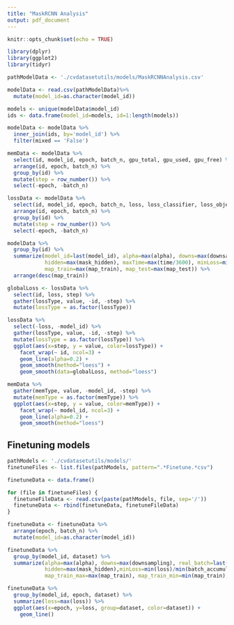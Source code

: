 ```yaml
---
title: "MaskRCNN Analysis"
output: pdf_document
---
```


```r
knitr::opts_chunk$set(echo = TRUE)

library(dplyr)
library(ggplot2)
library(tidyr)
```

```r
pathModelData <- './cvdatasetutils/models/MaskRCNNAnalysis.csv'

modelData <- read.csv(pathModelData)%>%
  mutate(model_id=as.character(model_id))

models <- unique(modelData$model_id)
ids <- data.frame(model_id=models, id=1:length(models))

modelData <- modelData %>%
  inner_join(ids, by='model_id') %>%
  filter(mixed == 'False')

memData <- modelData %>%
  select(id, model_id, epoch, batch_n, gpu_total, gpu_used, gpu_free) %>%
  arrange(id, epoch, batch_n) %>%
  group_by(id) %>%
  mutate(step = row_number()) %>%
  select(-epoch, -batch_n)

lossData <- modelData %>%
  select(id, model_id, epoch, batch_n, loss, loss_classifier, loss_objectness, loss_mask, loss_box_reg, loss_rpn_box_reg) %>%
  arrange(id, epoch, batch_n) %>%
  group_by(id) %>%
  mutate(step = row_number()) %>%
  select(-epoch, -batch_n)
```

```r
modelData %>%
  group_by(id) %>%
  summarize(model_id=last(model_id), alpha=max(alpha), downs=max(downsampling), real_batch=last(batch_size)*last(batch_accumulator), 
            hidden=max(mask_hidden), maxTime=max(time/3600), minLoss=min(loss)/min(batch_accumulator), maxGpu=max(gpu_total),
            map_train=max(map_train), map_test=max(map_test)) %>%
  arrange(desc(map_train))
```

```r
globalLoss <- lossData %>%
  select(id, loss, step) %>%
  gather(lossType, value, -id, -step) %>%
  mutate(lossType = as.factor(lossType))

lossData %>%
  select(-loss, -model_id) %>%
  gather(lossType, value, -id, -step) %>%
  mutate(lossType = as.factor(lossType)) %>%
  ggplot(aes(x=step, y = value, color=lossType)) +
    facet_wrap(~ id, ncol=3) +
    geom_line(alpha=0.2) +
    geom_smooth(method="loess") +
    geom_smooth(data=globalLoss, method="loess")
```


```r
memData %>%
  gather(memType, value, -model_id, -step) %>%
  mutate(memType = as.factor(memType)) %>%
  ggplot(aes(x=step, y = value, color=memType)) +
    facet_wrap(~ model_id, ncol=3) +
    geom_line(alpha=0.2) +
    geom_smooth(method="loess")
```


## Finetuning models

```r
pathModels <- './cvdatasetutils/models/'
finetuneFiles <- list.files(pathModels, pattern=".*Finetune.*csv")

finetuneData <- data.frame()

for (file in finetuneFiles) {
  finetuneFileData <- read.csv(paste(pathModels, file, sep='/'))
  finetuneData <- rbind(finetuneData, finetuneFileData)
}

finetuneData <- finetuneData %>%
  arrange(epoch, batch_n) %>%
  mutate(model_id=as.character(model_id))
```


```r
finetuneData %>%
  group_by(model_id, dataset) %>%
  summarize(alpha=max(alpha), downs=max(downsampling), real_batch=last(batch_size)*last(batch_accumulator), 
            hidden=max(mask_hidden),minLoss=min(loss)/min(batch_accumulator),
            map_train_max=max(map_train), map_train_min=min(map_train), map_test_max=max(map_test), map_test_min=min(map_test))
```


```r
finetuneData %>%
  group_by(model_id, epoch, dataset) %>%
  summarize(loss=max(loss)) %>%
  ggplot(aes(x=epoch, y=loss, group=dataset, color=dataset)) +
    geom_line()
```
























